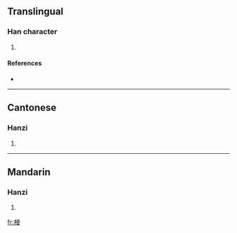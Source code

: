 ==Translingual==

===Han character===
{{Han char|rn=75|rad=木|as=07|sn=11|four=4794<sub>7</sub>|canj=木尸一水 (DSME)}}

# {{defn|Han|sort=木07}}

====References====
* {{Han ref|kx=0530.150|dkj=14876|dj=0918.130|hdz=21221.070|uh=68AB|ud=26795|bh=D5B7|bd=54711}}

----

==Cantonese==

===Hanzi===
{{yue-hanzi|jyut=|y=cham1}}

# {{defn|Cantonese|sort=木07}}

----

==Mandarin==

===Hanzi===
{{cmn-hanzi|pin=[[cēn]] ([[cen1]])|wg=ts'en<sup>1</sup>}}

# {{defn|Mandarin|sort=木07}}

[[fr:梫]]